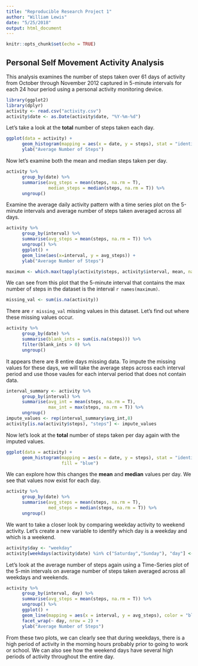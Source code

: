 ```yaml
---
title: "Reproducible Research Project 1"
author: "William Lewis"
date: "5/25/2018"
output: html_document
---
```


```r
knitr::opts_chunk$set(echo = TRUE)
```

## Personal Self Movement Activity Analysis

This analysis examines the number of steps taken over 61 days of activity from October through November 2012 captured in 5-minute intervals for each 24 hour period using a personal activity monitoring device.

```r
library(ggplot2)
library(dplyr)
activity <- read.csv("activity.csv")
activity$date <- as.Date(activity$date, "%Y-%m-%d")
```
Let's take a look at the **total** number of steps taken each day.

```r
ggplot(data = activity) +
      geom_histogram(mapping = aes(x = date, y = steps), stat = "identity", fill = "blue") + 
      ylab("Average Number of Steps")
```

Now let's examine both the mean and median steps taken per day.

```r
activity %>% 
      group_by(date) %>% 
      summarise(avg_steps = mean(steps, na.rm = T), 
                median_steps = median(steps, na.rm = T)) %>% 
      ungroup()
```

Examine the average daily activity pattern with a time series plot on the 5-minute intervals and average number of steps taken averaged across all days.

```r
activity %>% 
      group_by(interval) %>% 
      summarise(avg_steps = mean(steps, na.rm = T)) %>% 
      ungroup() %>% 
      ggplot() +
      geom_line(aes(x=interval, y = avg_steps)) +
      ylab("Average Number of Steps")

maximum <- which.max(tapply(activity$steps, activity$interval, mean, na.rm = T))
```

We can see from this plot that the 5-minute interval that contains the max number of steps in the dataset is the interval `r names(maximum)`.

```r
missing_val <- sum(is.na(activity))
```

There are `r missing_val` missing values in this dataset. Let's find out where these missing values occur.

```r
activity %>% 
      group_by(date) %>% 
      summarise(blank_ints = sum(is.na(steps))) %>% 
      filter(blank_ints > 0) %>% 
      ungroup()
```

It appears there are 8 entire days missing data.  To impute the missing values for these days, we will take the average steps across each interval period and use those vaules for each interval period that does not contain data.

```r
interval_summary <- activity %>% 
      group_by(interval) %>% 
      summarise(avg_int = mean(steps, na.rm = T),
                max_int = max(steps, na.rm = T)) %>% 
      ungroup()
impute_values <- rep(interval_summary$avg_int,8)
activity[is.na(activity$steps), "steps"] <- impute_values
```

Now let's look at the **total** number of steps taken per day again with the imputed values.

```r
ggplot(data = activity) +
      geom_histogram(mapping = aes(x = date, y = steps), stat = "identity", 
                     fill = "blue")
```

We can explore how this changes the **mean** and **median** values per day.  We see that values now exist for each day.  

```r
activity %>% 
      group_by(date) %>% 
      summarise(avg_steps = mean(steps, na.rm = T),
                med_steps = median(steps, na.rm = T)) %>% 
      ungroup()
```

We want to take a closer look by comparing weekday activity to weekend activity.  Let's create a new variable to identify which day is a weekday and which is a weekend.

```r
activity$day <- "weekday"
activity[weekdays(activity$date) %in% c("Saturday","Sunday"), "day"] <- "weekend"
```

Let's look at the average number of steps again using a Time-Series plot of the 5-min intervals on average number of steps taken averaged across all weekdays and weekends.

```r
activity %>% 
      group_by(interval, day) %>% 
      summarise(avg_steps = mean(steps, na.rm = T)) %>% 
      ungroup() %>% 
      ggplot() +
      geom_line(mapping = aes(x = interval, y = avg_steps), color = "blue") + 
      facet_wrap(~ day, nrow = 2) +
      ylab("Average Number of Steps")
```

From these two plots, we can clearly see that during weekdays, there is a high period of activity in the morning hours probably prior to going to work or school. We can also see how the weekend days have several high periods of activity throughout the entire day.

